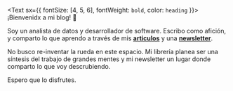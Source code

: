 <Text sx={{ fontSize: [4, 5, 6], fontWeight: `bold`, color: `heading` }}>
¡Bienvenidx a mi blog!  👋
</Text>

Soy un analista de datos y desarrollador de software. Escribo como afición, y comparto lo que aprendo a través de mis [**articulos**](/blog) y una [**newsletter**](https://simplificandola.substack.com/about?utm_source=menu-dropdown).

No busco re-inventar la rueda en este espacio. Mi librería planea ser una síntesis del trabajo de grandes mentes y mi newsletter un lugar donde comparto lo que voy descrubiendo. 

Espero que lo disfrutes. 


